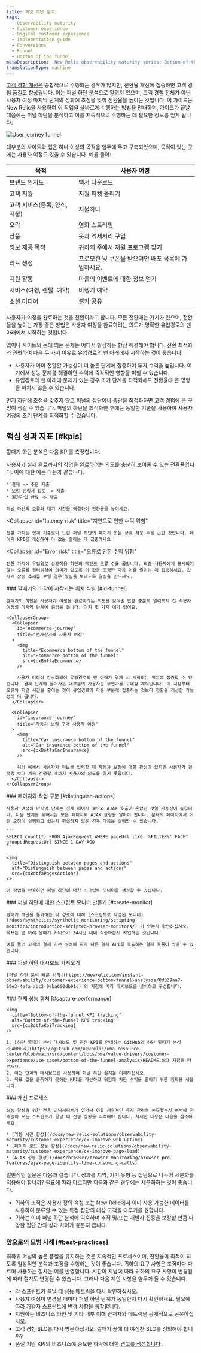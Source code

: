 ```yaml
---
title: 퍼널 하단 분석
tags:
  - Observability maturity
  - Customer experience
  - Digital customer experience
  - Implementation guide
  - Conversions
  - Funnel
  - Bottom of the funnel
metaDescription: 'New Relic observability maturity series: Bottom-of-the-funnel analysis shows New Relic users how to improve end-user conversions.'
translationType: machine
---
```








[고객 경험 개선은](/docs/tutorial-customer-experience/improve-customer-experience/) 종합적으로 수행되는 경우가 많지만, 전환율 개선에 집중하면 고객 경험 품질도 향상됩니다. 이는 퍼널 하단 분석으로 알려져 있으며, 고객 경험 전체가 아닌 사용자 여정 마지막 단계의 성과에 초점을 맞춰 전환율을 높이는 것입니다. 이 가이드는 New Relic을 사용하여 이 작업을 올바르게 수행하는 방법을 안내하며, 가이드가 끝날 때쯤에는 퍼널 하단을 분석하고 이를 지속적으로 수행하는 데 필요한 정보를 얻게 됩니다.

<img
  title="User journey funnel"
  alt="User journey funnel"
  src={cxBotfaFunnel}
/>

대부분의 사이트와 앱은 하나 이상의 목적을 염두에 두고 구축되었으며, 목적이 있는 곳에는 사용자 여정도 있을 수 있습니다. 예를 들어:

| 목적                 | 사용자 여정                        |
| ------------------ | ----------------------------- |
| 브랜드 인지도            | 백서 다운로드                       |
| 고객 지원              | 지원 티켓 올리기                     |
| 고객 서비스(등록, 양식, 지불) | 지불하다                          |
| 오락                 | 영화 스트리밍                       |
| 상품                 | 옷과 액세서리 구입                    |
| 정보 제공 목적           | 귀하의 주에서 지원 프로그램 찾기            |
| 리드 생성              | 프로모션 및 쿠폰을 받으려면 배포 목록에 가입하세요. |
| 지원 활동              | 마을의 이벤트에 대한 정보 얻기             |
| 서비스(여행, 렌탈, 예약)    | 비행기 예약                        |
| 소셜 미디어             | 셀카 공유                         |

사용자가 여정을 완료하는 것을 전환이라고 합니다. 모든 전환에는 가치가 있으며, 전환율을 높이는 가장 좋은 방법은 사용자 여정을 완료하려는 의도가 명확한 유입경로의 맨 아래에서 시작하는 것입니다.

앱이나 사이트의 눈에 띄는 문제는 어디서 발생하든 항상 해결해야 합니다. 전환 최적화와 관련하여 다음 두 가지 이유로 유입경로의 맨 아래에서 시작하는 것이 좋습니다.

* 사용자가 이미 전환할 가능성이 더 높은 단계에 집중하여 투자 수익을 높입니다. 여기에서 성능 문제를 해결하면 수익에 즉각적인 영향을 미칠 수 있습니다.
* 유입경로의 맨 아래에 문제가 있는 경우 초기 단계를 최적화해도 전환율에 큰 영향을 미치지 않을 수 있습니다.

먼저 하단에 초점을 맞추지 않고 퍼널의 상단이나 중간을 최적화하면 고객 경험에 큰 구멍이 생길 수 있습니다. 퍼널의 하단을 최적화한 후에는 동일한 기술을 사용하여 사용자 여정의 초기 단계를 최적화할 수 있습니다.

## 핵심 성과 지표 [#kpis]

깔때기 하단 분석은 다음 KPI를 측정합니다.

<CollapserGroup>
  <Collapser
    id="conversion-rate"
    title="유입경로 하단 성공/전환율"
  >
    사용자가 실제 완료까지의 작업을 완료하려는 의도를 충분히 보여줄 수 있는 전환율입니다. 이에 대한 예는 다음과 같습니다.

    * 결제 -> 주문 제출
    * 보험 신청서 검토 -> 제출
    * 회원가입 완료 -> 제출

    퍼널 하단의 오류와 대기 시간을 해결하여 전환율을 높이세요.
  </Collapser>

  <Collapser
    id="latency-risk"
    title="지연으로 인한 수익 위험"
  >
    전환 가치는 업계 기준보다 느린 퍼널 하단의 페이지 또는 상호 작용 수를 곱한 값입니다. 페이지 KPI를 개선하여 이 값을 줄이는 데 집중하세요.
  </Collapser>

  <Collapser
    id="Error risk"
    title="오류로 인한 수익 위험"
  >
    전환 가치에 유입경로 상호작용 하단의 백엔드 오류 수를 곱합니다. 최종 사용자에게 표시되지 않는 오류를 필터링하여 의미가 있도록 이 값을 조정한 다음 이를 줄이는 데 집중하세요. 갑자기 상승 추세를 보일 경우 알림을 보내도록 알림을 만드세요.
  </Collapser>
</CollapserGroup>

<Steps>
  <Step>
    ### 깔때기의 바닥이 시작되는 위치 식별 [#id-funnel]

    깔때기의 하단은 사용자가 여정을 완료하려는 의도를 보여줄 만큼 충분히 멀리까지 간 사용자 여정의 마지막 단계에 중점을 둡니다. 여기 몇 가지 예가 있어요.

    <CollapserGroup>
      <Collapser
        id="ecommerce-journey"
        title="전자상거래 사용자 여정"
      >
        <img
          title="Ecommerce bottom of the funnel"
          alt="Ecommerce bottom of the funnel"
          src={cxBotfaEcommerce}
        />

        사용자 여정이 간소화되어 유입경로의 맨 아래가 결제 시 시작되는 위치에 집중할 수 있습니다. 결제 단계에 들어가는 대부분의 사용자는 무언가를 구매할 계획입니다. 이 시점부터 오류와 지연 시간을 줄이는 것이 유입경로의 다른 부분에 집중하는 것보다 전환을 개선할 가능성이 더 큽니다.
      </Collapser>

      <Collapser
        id="insurance-journey"
        title="자동차 보험 구매 사용자 여정"
      >
        <img
          title="Car insurance bottom of the funnel"
          alt="Car insurance bottom of the funnel"
          src={cxBotfaCarInsurance}
        />

        위의 예에서 사용자가 정보를 입력할 때 자동차 보험에 대한 관심이 있지만 사용자가 견적을 보고 계속 진행할 때까지 사용자의 의도를 알지 못합니다.
      </Collapser>
    </CollapserGroup>
  </Step>

  <Step>
    ### 페이지와 작업 구분 [#distinguish-actions]

    사용자 여정의 마지막 단계는 전체 페이지 로드와 AJAX 호출이 혼합된 것일 가능성이 높습니다. 다음 단계를 위해서는 모든 페이지와 AJAX 요청을 알아야 합니다. 문제의 페이지에서 어떤 요청이 실행되고 있는지 확실하지 않은 경우 다음을 실행할 수 있습니다.

    ```
    SELECT count(*) FROM AjaxRequest WHERE pageUrl like '%FILTER%' FACET groupedRequestUrl SINCE 1 DAY AGO
    ```

    <img
      title="Distinguish between pages and actions"
      alt="Distinguish between pages and actions"
      src={cxBotfaPagesActions}
    />

    이 작업을 완료하면 퍼널 하단에 대한 스크립트 모니터를 생성할 수 있습니다.
  </Step>

  <Step>
    ### 퍼널 하단에 대한 스크립트 모니터 만들기 [#create-monitor]

    깔때기 하단을 통과하는 각 경로에 대해 [스크립트로 작성된 모니터](/docs/synthetics/synthetic-monitoring/scripting-monitors/introduction-scripted-browser-monitors/) 가 있는지 확인하십시오. 목표는 맨 아래 깔때기 서비스가 24시간 내내 작동하는지 확인하는 것입니다.

    예를 들어 고객의 결제 기본 설정에 따라 다른 결제 API를 호출하는 결제 흐름이 있을 수 있습니다.  

  </Step>

  <Step>
    ### 퍼널 하단 대시보드 가져오기

    [퍼널 하단 분석 빠른 시작](https://newrelic.com/instant-observability/customer-experience-bottom-funnel-analysis/8d339aa7-69e3-4efa-abc2-9eba600db91c) 의 지침에 따라 대시보드를 설치하고 구성합니다.
  </Step>

  <Step>
    ### 현재 성능 캡처 [#capture-performance]

    <img
      title="Bottom-of-the-funnel KPI tracking"
      alt="Bottom-of-the-funnel KPI tracking"
      src={cxBotfaKpiTracking}
    />

    1. [하단 깔때기 분석 대시보드 및 관련 KPI를 안내하는 GitHub의 하단 깔때기 분석 README의](https://github.com/newrelic/oma-resource-center/blob/main/src/content/docs/oma/value-drivers/customer-experience/use-cases/bottom-of-the-funnel-analysis/README.md) 지침을 따르세요.
    2. 이전 단계의 대시보드를 사용하여 퍼널 하단 실적을 이해하십시오.
    3. 목표 값을 충족하지 못하는 KPI를 개선하고 위험에 처한 수익을 줄이기 위한 계획을 세웁니다.
  </Step>

  <Step>
    ### 개선 프로세스

    성능 향상을 위한 전용 이니셔티브가 있거나 이를 지속적인 유지 관리로 분류했는지 여부에 관계없이 모든 스프린트가 끝날 때 진행 상황을 추적해야 합니다. 자세한 내용은 다음을 참조하세요.

    * [가동 시간 향상](/docs/new-relic-solutions/observability-maturity/customer-experience/cx-improve-web-uptime)
    * [페이지 로드 성능 향상](/docs/new-relic-solutions/observability-maturity/customer-experience/cx-improve-page-load)
    * [AJAX 성능 향상](/docs/browser/browser-monitoring/browser-pro-features/ajax-page-identify-time-consuming-calls)
  </Step>
</Steps>

<Callout variant="tip">
  일반적인 질문은 다음과 같습니다. 성과를 지역, 기기 유형 등 집단으로 나누어 세분화를 적용해야 합니까? 필요에 따라 다르지만 다음과 같은 경우에는 세분화하는 것이 좋습니다.

  * 귀하의 조직은 사용자 정의 속성 또는 New Relic에서 이미 사용 가능한 데이터를 사용하여 분류할 수 있는 특정 집단의 대상 고객을 다루기를 원합니다.
  * 귀하는 이미 퍼널 하단 분석에 익숙하며 추적 및/또는 개발자 집중을 보장할 만큼 다양한 집단 간의 성과 차이가 충분히 큽니다.
</Callout>

### 앞으로의 모범 사례 [#best-practices]

최하위 퍼널의 높은 품질을 유지하는 것은 지속적인 프로세스이며, 전환율이 최적이 되도록 일상적인 분석과 조정을 수행하는 것이 좋습니다. 귀하의 요구 사항은 조직마다 다르며 사용하는 절차는 이를 반영합니다. 시간이 지남에 따라 귀하의 요구 사항이 변경됨에 따라 절차도 변경될 수 있습니다. 그러나 다음 제안 사항을 염두에 둘 수 있습니다.

* 각 스프린트가 끝날 때 성능 메트릭을 다시 확인하십시오.
* 사용자 여정이 변경될 때마다 퍼널 하단 단계가 동일한지 다시 확인하세요. 필요에 따라 개발자 스프린트에 변경 사항을 통합합니다.
* 지원하는 비즈니스 라인 및 기타 내부 이해 관계자와 메트릭을 공개적으로 공유하십시오.
* 고객 경험 SLO를 다시 방문하십시오. 깔때기 끝에 더 야심찬 SLO를 정의해야 합니까?
* 품질 기반 KPI의 비즈니스에 중요한 하락에 대한 [경고를 생성합니다](/docs/tutorial-create-alerts/create-new-relic-alerts/) .